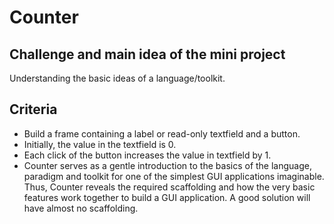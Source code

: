 # Counter

## Challenge and main idea of the mini project

Understanding the basic ideas of a language/toolkit.

## Criteria

- Build a frame containing a label or read-only textfield and a button.
- Initially, the value in the textfield is 0.
- Each click of the button increases the value in textfield by 1.
- Counter serves as a gentle introduction to the basics of the language, paradigm and toolkit for one of the simplest GUI applications imaginable. Thus, Counter reveals the required scaffolding and how the very basic features work together to build a GUI application. A good solution will have almost no scaffolding.